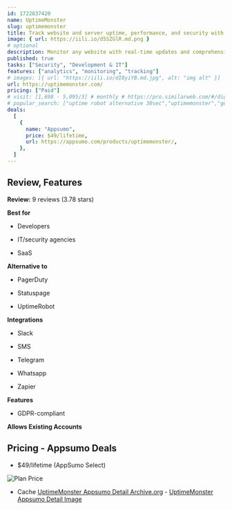 ```yaml
---
id: 1722837420
name: UptimeMonster
slug: uptimemonster
title: Track website and server uptime, performance, and security with this all-in-one monitoring solution
image: { url: https://iili.io/d5SZGlR.md.png }
# optional
description: Monitor any website with real-time updates and comprehensive analyticsDeliver peak server performance with detailed monitoring tools that instantly alert you about any issues
published: true
tasks: ["Security", "Development & IT"]
features: ["analytics", "monitoring", "tracking"]
# images: [{ url: "https://iili.io/dI8yiYB.md.jpg", alt: "img alt" }]
url: https://uptimemonster.com/
pricing: ["Paid"]
# visit: [1,698 - 5,095/3] # monthly # https://pro.similarweb.com/#/digitalsuite/websiteanalysis/home
# popular_search: ["uptime robot alternative 30sec","uptimemonster","generate sitemap for images on wordpress"]
deals:
  [
    {
      name: "Appsumo",
      price: $49/lifetime,
      url: https://appsumo.com/products/uptimemonster/,
    },
  ]
---
```


## Review, Features

**Review:** 9 reviews (3.78 stars)

**Best for**

- Developers

- IT/security agencies

- SaaS

**Alternative to**

- PagerDuty

- Statuspage

- UptimeRobot

**Integrations**

- Slack

- SMS

- Telegram

- Whatsapp

- Zapier

**Features**

- GDPR-compliant

**Allows Existing Accounts**

## Pricing - Appsumo Deals

- $49/lifetime (AppSumo Select)

<Img src="https://iili.io/d5gSzs2.png" alt="Plan Price" />

- Cache [UptimeMonster Appsumo Detail Archive.org](https://web.archive.org/web/*/https://appsumo.com/products/uptimemonster/) - [UptimeMonster Appsumo Detail Image](https://iili.io/d5gUxpa.png)
